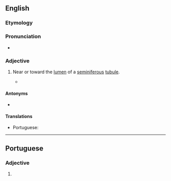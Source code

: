 ==English==

===Etymology===
{{prefix|en|ad|luminal}}

===Pronunciation===
* {{IPA|en|/ædˈlumɪnəl/}}

===Adjective===
{{en-adj|-}}

# {{lb|en|anatomy}} Near or toward the [[lumen]] of a [[seminiferous]] [[tubule]].
#* {{quote-book|en|year=2004|author=William O. Reece|title=Functional Anatomy and Physiology of Domestic Animals|url=http://books.google.com/books?id=gvt_qSsLobUC|page=380|isbn=0781743338
|passage=Spermatozoa move to the epididymis by the flow of fluid into the lumen of the seminiferous tubules from the '''adluminal''' spaces.}}

====Antonyms====
* {{l|en|abluminal}}

====Translations====
{{trans-top|near or toward the lumen of a seminiferous tubule}}
* Portuguese: {{t|pt|adluminal}}
{{trans-mid}}
{{trans-bottom}}

----

==Portuguese==

===Adjective===
{{pt-adj}}

# {{lb|pt|anatomy}} {{l|en|adluminal}} {{gloss|near or toward the lumen of a seminiferous tubule}}